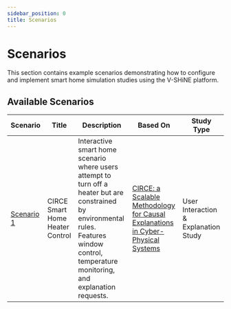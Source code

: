 ```yaml
---
sidebar_position: 0
title: Scenarios
---
```


# Scenarios

This section contains example scenarios demonstrating how to configure and implement smart home simulation studies using the V-SHiNE platform.

## Available Scenarios

| Scenario | Title | Description | Based On | Study Type |
|----------|-------|-------------|----------|------------|
| [Scenario 1](/docs/scenario/scenario-1) | CIRCE Smart Home Heater Control | Interactive smart home scenario where users attempt to turn off a heater but are constrained by environmental rules. Features window control, temperature monitoring, and explanation requests. | [CIRCE: a Scalable Methodology for Causal Explanations in Cyber-Physical Systems](https://doi.org/10.1109/ACSOS61780.2024.00026) | User Interaction & Explanation Study |
